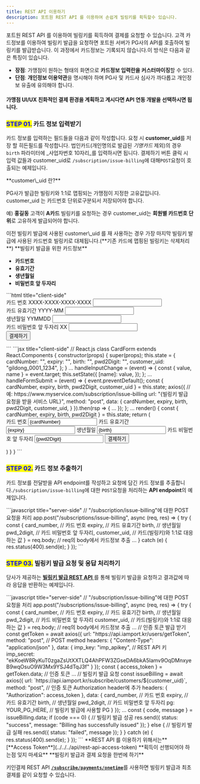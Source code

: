 ```yaml
---
title: REST API 이용하기
description: 포트원 REST API 를 이용하여 손쉽게 빌링키를 획득할수 있습니다.
---
```




포트원 REST API 를 이용하여 빌링키를 획득하여 결제를 요청할 수 있습니다. 고객 카드정보를 이용하여 빌링키 발급을 요청하면 포트원 서버가 PG사의 API를 호출하여 빌링키를 발급받습니다. 이 과정에서 카드정보는 기록되지 않습니다.이 방식은 다음과 같은 특징이 있습니다.

- **장점**: 가맹점이 원하는 형태의 화면으로 **카드정보 입력란을 커스터마이징**할 수 있다.
- **단점**: **개인정보 이용약관**을 명시해야 하며 PG사 및 카드사 심사가 까다롭고 개인정보 유출에 유의해야 합니다.

#### 가맹점 UI/UX 친화적인 결제 환경을 계획하고 계시다면 API 연동 개발을 선택하시면 됩니다.

### <mark style="color:blue;">**STEP 01.**</mark> 카드 정보 입력받기

카드 정보를 입력하는 필드들을 다음과 같이 작성합니다. 요청 시 **customer_uid**를 저장 할 히든필드를 작성합니다. 법인카드(개인명의로 발급된 _기명카드_ 제외)의 경우 `birth` 파라미터에 \_사업자번호 10자리\_를 입력하시면 됩니다. 결제하기 버튼 클릭 시 입력 값들과 customer_uid로 `/subscription/issue-billing`에 대해`POST`요청이 호출되는 예제입니다.

<Hint style="info">
**customer\_uid 란?**

PG사가 발급한 빌링키와 1:1로 맵핑되는 가맹점이 지정한 고유값입니다. customer_uid 는 카드번호 단위로구분되서 저장되어야 합니다.

예) **홍길동** 고객이 **A카드** 빌링키를 요청하는 경우 customer_uid는 **회원별 카드번호 단위**로 고유하게 발급되어야 합니다.

</Hint>

<Hint style="danger">
이전 빌링키 발급에 사용된 customer\_uid 를 재 사용하는 경우 가장 마지막 빌링키 발급에 사용된 카드번호 빌링키로 대체됩니다.(**기존 카드에 맵핑된 빌링키는 삭제처리**)

</Hint>

<Hint style="info">
**빌링키 발급을 위한 카드정보**

- **카드번호**
- **유효기간**
- **생년월일**
- **비밀번호 앞 두자리**

</Hint>

<Tabs>
<Tab title="HTML">
```html title="client-side"
<form action="{빌링키 발급 요청을 받을 서비스 URL}", method="post">
  <!--예: https://www.myservice.com/subscription/issue-billing-->
    <div>
        <label for="card_number">카드 번호 XXXX-XXXX-XXXX-XXXX</label>
        <input id="card_number" type="text" name="card_number">
    </div>
    <div>
        <label for="expiry">카드 유효기간 YYYY-MM</label>
        <input id="expiry" type="text" name="expiry">
    </div>
    <div>
        <label for="birth">생년월일 YYMMDD</label>
        <input id="birth" type="text" name="birth">
    </div>
    <div>
        <label for="pwd_2digit">카드 비밀번호 앞 두자리 XX</label>
        <input id="pwd_2digit" type="text" name="pwd_2digit">
    </div>
    <input hidden type="text" value="gildong_0001_1234" name="customer_uid">
    <input type="submit" value="결제하기">
  </form>
```

</Tab>

<Tab title="React.js">
```jsx title="client-side"
// React.js
  class CardForm extends React.Components {
    constructor(props) {
      super(props);
      this.state = {
        cardNumber: "",
        expiry: "",
        birth: "",
        pwd2Digit: "",
        customer_uid: "gildong_0001_1234",
      };
    }
    ...
    handleInputChange = (event) => {
      const { value, name } = event.target;
      this.setState({
        [name]: value,
      });
    };
    ...
    handleFormSubmit = (event) => {
      event.preventDefault();
      const { cardNumber, expiry, birth, pwd2Digit, customer_uid } = this.state;
      axios({
        // 예: https://www.myservice.com/subscription/issue-billing
        url: "{빌링키 발급 요청을 받을 서비스 URL}", 
        method: "post",
        data: {
          cardNumber,
          expiry,
          birth,
          pwd2Digit,
          customer_uid,
        }
      }).then(rsp => {
        ...
      });
    };
    ...
    render() {
      const { cardNumber, expiry, birth, pwd2Digit } = this.state;
      return (
        <form onSubmit={this.handleFormSubmit}>
          <label>
            카드 번호
            <input type="text" name="cardNumber" value={cardNumber} onChange={this.handleInputChange} />
          </label>
          <label>
            카드 유효기간
            <input type="text" name="expiry" value={expiry} onChange={this.handleInputChange} />
          </label>
          <label>
            생년월일
            <input type="text" name="birth" value={birth} onChange={this.handleInputChange} />
          </label>
          <label>
            카드 비밀번호 앞 두자리
            <input type="text" name="pwd2Digit" value={pwd2Digit} onChange={this.handleInputChange} />
          </label>
          <input type="submit" value="결제하기" />
        </form>
      )
    }
  }
```

</Tab>
</Tabs>

<Codepen user="chaiport" slug="mdpWYqg" />

### <mark style="color:blue;">**STEP 02.**</mark> 카드 정보 추출하기

카드 정보를 전달받을 API endpoint를 작성하고 요청에 담긴 카드 정보를 추출합니다.`/subscription/issue-billing`에 대한 `POST`요청을 처리하는 **API endpoint**의 예제입니다.

<Tabs>
<Tab title="Node.js">
```javascript title="server-side"
// "/subscription/issue-billing"에 대한 POST 요청을 처리
  app.post("/subscriptions/issue-billing", async (req, res) => {
    try {
      const {
        card_number, // 카드 번호
        expiry, // 카드 유효기간
        birth, // 생년월일
        pwd_2digit, // 카드 비밀번호 앞 두자리,
        customer_uid, // 카드(빌링키)와 1:1로 대응하는 값
      } = req.body; // req의 body에서 카드정보 추출
      ...
    } catch (e) {
      res.status(400).send(e);
    }
  });
```

</Tab>
</Tabs>

### <mark style="color:blue;">**STEP 03.**</mark> 빌링키 발급 요청 및 응답 처리하기

당사가 제공하는 [**빌링키 발급 REST API** ](../../../api/api-4/)를 통해 빌링키 발급을 요청하고 결과값에 따라 응답을 반환하는 예제입니다.

<Tabs>
<Tab title="Node.js">
```javascript title="server-side"
// "/subscription/issue-billing"에 대한 POST 요청을 처리
    app.post("/subscriptions/issue-billing", async (req, res) => {
      try {
        const {
          card_number,  // 카드 번호
          expiry,       // 카드 유효기간
          birth,        // 생년월일
          pwd_2digit,   // 카드 비밀번호 앞 두자리
          customer_uid, // 카드(빌링키)와 1:1로 대응하는 값
        } = req.body;   // req의 body에서 카드정보 추출
        ...
        // 인증 토큰 발급 받기
        const getToken = await axios({
          url: "https://api.iamport.kr/users/getToken",
          method: "post",          // POST method
          headers: { "Content-Type": "application/json" }, 
          data: {
            imp_key: "imp_apikey", // REST API 키
            imp_secret: "ekKoeW8RyKuT0zgaZsUtXXTLQ4AhPFW3ZGseDA6bkA5lamv9OqDMnxyeB9wqOsuO9W3Mx9YSJ4dTqJ3f" 
          }
        });
        const { access_token } = getToken.data; // 인증 토큰
        ...
        // 빌링키 발급 요청
        const issueBilling = await axios({
          url: `https://api.iamport.kr/subscribe/customers/${customer_uid}`,
          method: "post",
          // 인증 토큰 Authorization header에 추가
          headers: { "Authorization": access_token }, 
          data: {
            card_number, // 카드 번호
            expiry,      // 카드 유효기간
            birth,       // 생년월일
            pwd_2digit,  // 카드 비밀번호 앞 두자리
            pg: YOUR_PG_HERE, // 빌링키 발급에 사용할 PG
          }
        });
        ...
        const { code, message } = issueBilling.data;
        if (code === 0) { // 빌링키 발급 성공
          res.send({ status: "success", message: "Billing has successfully issued" });
        } else {          // 빌링키 발급 실패
          res.send({ status: "failed", message });
        }
      } catch (e) {
        res.status(400).send(e);
      }
    });
```

</Tab>
</Tabs>

<Hint style="success">
**REST API 를 이용하기 위해서는** [**Access Token**](../../../api/rest-api-access-token) **획득이 선행되어야 하는점 잊지 마세요**

</Hint>

<Hint style="info">
**빌링키 발급과 결제 요청을 한번에 하기**

키인결제 REST API [**`/subscribe/payments/onetime`**](../../../api/api-4/)를 사용하면 빌링키 발급과 최초 결제를 같이 요청할 수 있습니다.

</Hint>

